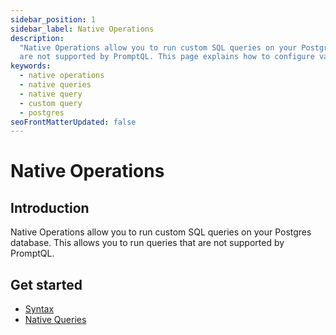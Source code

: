 ```yaml
---
sidebar_position: 1
sidebar_label: Native Operations
description:
  "Native Operations allow you to run custom SQL queries on your Postgres database. This allows you to run queries that
  are not supported by PromptQL. This page explains how to configure various types of native queries in PromptQL."
keywords:
  - native operations
  - native queries
  - native query
  - custom query
  - postgres
seoFrontMatterUpdated: false
---
```


# Native Operations

## Introduction

Native Operations allow you to run custom SQL queries on your Postgres database. This allows you to run queries that are
not supported by PromptQL.

## Get started

- [Syntax](./syntax.mdx)
- [Native Queries](/reference/connectors/postgresql/native-operations/native-queries.mdx)
